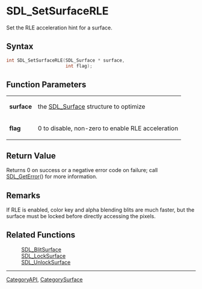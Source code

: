 = SDL_SetSurfaceRLE =

Set the RLE acceleration hint for a surface.

== Syntax ==

<syntaxhighlight lang='c'>
int SDL_SetSurfaceRLE(SDL_Surface * surface,
                      int flag);
</syntaxhighlight>

== Function Parameters ==

{|
|'''surface'''
|the [[SDL_Surface]] structure to optimize
|-
|'''flag'''
|0 to disable, non-zero to enable RLE acceleration
|}

== Return Value ==

Returns 0 on success or a negative error code on failure; call
[[SDL_GetError]]() for more information.

== Remarks ==

If RLE is enabled, color key and alpha blending blits are much faster, but
the surface must be locked before directly accessing the pixels.

== Related Functions ==

:[[SDL_BlitSurface]]
:[[SDL_LockSurface]]
:[[SDL_UnlockSurface]]

----
[[CategoryAPI]], [[CategorySurface]]


